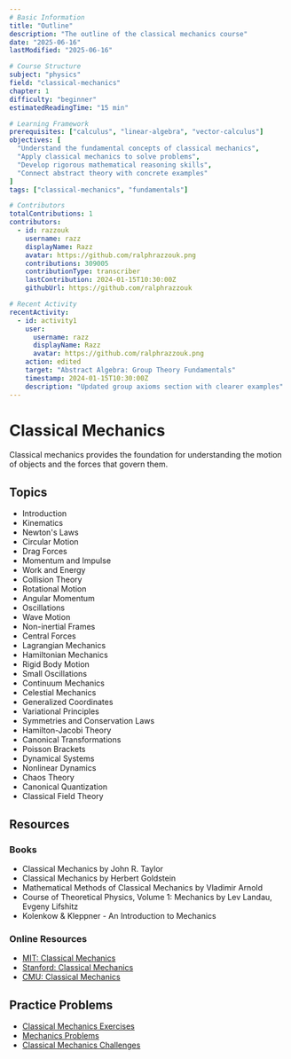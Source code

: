 ```yaml
---
# Basic Information
title: "Outline"
description: "The outline of the classical mechanics course"
date: "2025-06-16"
lastModified: "2025-06-16"

# Course Structure
subject: "physics"
field: "classical-mechanics"
chapter: 1
difficulty: "beginner"
estimatedReadingTime: "15 min"

# Learning Framework
prerequisites: ["calculus", "linear-algebra", "vector-calculus"]
objectives: [
  "Understand the fundamental concepts of classical mechanics",
  "Apply classical mechanics to solve problems",
  "Develop rigorous mathematical reasoning skills",
  "Connect abstract theory with concrete examples"
]
tags: ["classical-mechanics", "fundamentals"]

# Contributors
totalContributions: 1
contributors:
  - id: razzouk
    username: razz
    displayName: Razz
    avatar: https://github.com/ralphrazzouk.png
    contributions: 309005
    contributionType: transcriber
    lastContribution: 2024-01-15T10:30:00Z
    githubUrl: https://github.com/ralphrazzouk

# Recent Activity
recentActivity:
  - id: activity1
    user:
      username: razz
      displayName: Razz
      avatar: https://github.com/ralphrazzouk.png
    action: edited
    target: "Abstract Algebra: Group Theory Fundamentals"
    timestamp: 2024-01-15T10:30:00Z
    description: "Updated group axioms section with clearer examples"
---
```


# Classical Mechanics

Classical mechanics provides the foundation for understanding the motion of objects and the forces that govern them.

## Topics

- Introduction
- Kinematics
- Newton's Laws
- Circular Motion
- Drag Forces
- Momentum and Impulse
- Work and Energy
- Collision Theory
- Rotational Motion
- Angular Momentum
- Oscillations
- Wave Motion
- Non-inertial Frames
- Central Forces
- Lagrangian Mechanics
- Hamiltonian Mechanics
- Rigid Body Motion
- Small Oscillations
- Continuum Mechanics
- Celestial Mechanics
- Generalized Coordinates
- Variational Principles
- Symmetries and Conservation Laws
- Hamilton-Jacobi Theory
- Canonical Transformations
- Poisson Brackets
- Dynamical Systems
- Nonlinear Dynamics
- Chaos Theory
- Canonical Quantization
- Classical Field Theory

## Resources

### Books

- Classical Mechanics by John R. Taylor
- Classical Mechanics by Herbert Goldstein
- Mathematical Methods of Classical Mechanics by Vladimir Arnold
- Course of Theoretical Physics, Volume 1: Mechanics by Lev Landau, Evgeny Lifshitz
- Kolenkow & Kleppner - An Introduction to Mechanics

### Online Resources

- [MIT: Classical Mechanics](https://ocw.mit.edu/courses/physics/8-01sc-classical-mechanics-fall-2016/)
- [Stanford: Classical Mechanics](https://www.coursera.org/learn/classical-mechanics)
- [CMU: Classical Mechanics](https://www.cmu.edu/physics/research/classical-mechanics/)

## Practice Problems

- [Classical Mechanics Exercises](https://www.cornell.edu/courses/physics/classical-mechanics/)
- [Mechanics Problems](https://www.cmu.edu/physics/research/classical-mechanics/)
- [Classical Mechanics Challenges](https://www.coursera.org/learn/classical-mechanics) 